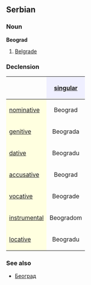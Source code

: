 == Serbian ==

=== Noun ===

'''Beograd''' {{m}}

# [[Belgrade]]

===Declension===

{| border="1" cellpadding="4" cellspacing="0"
!
! style="background-color: #EFEFFF" align="center"|[[singular]]
|-
! style="background-color: #FFFFE0" align="left"|[[nominative case|nominative]]
| align="center"|Beograd
|-
! style="background-color: #FFFFE0" align="left"|[[genitive case|genitive]]
| align="center"|Beograda
|-
! style="background-color: #FFFFE0" align="left"|[[dative case|dative]]
| align="center"|Beogradu
|-
! style="background-color: #FFFFE0" align="left"|[[accusative case|accusative]]
| align="center"|Beograd
|-
! style="background-color: #FFFFE0" align="left"|[[vocative case|vocative]]
| align="center"|Beograde
|-
! style="background-color: #FFFFE0" align="left"|[[instrumental case|instrumental]]
| align="center"|Beogradom
|-
! style="background-color: #FFFFE0" align="left"|[[locative case|locative]]
| align="center"|Beogradu
|}

=== See also ===

* [[Београд]]